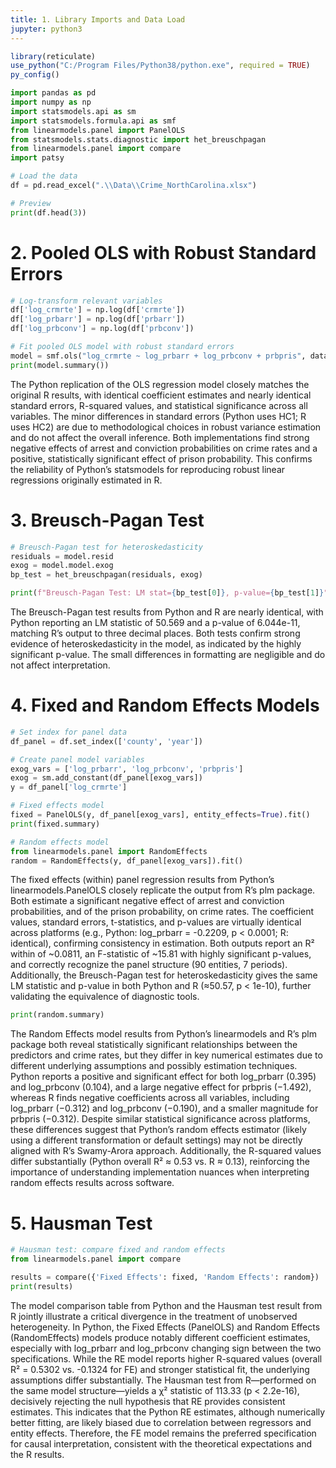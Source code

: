 ```yaml
---
title: 1. Library Imports and Data Load
jupyter: python3
---
```


```r
library(reticulate)
use_python("C:/Program Files/Python38/python.exe", required = TRUE)
py_config()
```



```python
import pandas as pd
import numpy as np
import statsmodels.api as sm
import statsmodels.formula.api as smf
from linearmodels.panel import PanelOLS
from statsmodels.stats.diagnostic import het_breuschpagan
from linearmodels.panel import compare
import patsy

# Load the data
df = pd.read_excel(".\\Data\\Crime_NorthCarolina.xlsx")

# Preview
print(df.head(3))
```

# 2. Pooled OLS with Robust Standard Errors

```python
# Log-transform relevant variables
df['log_crmrte'] = np.log(df['crmrte'])
df['log_prbarr'] = np.log(df['prbarr'])
df['log_prbconv'] = np.log(df['prbconv'])

# Fit pooled OLS model with robust standard errors
model = smf.ols("log_crmrte ~ log_prbarr + log_prbconv + prbpris", data=df).fit(cov_type='HC1')
print(model.summary())
```

The Python replication of the OLS regression model closely matches the original R results, with identical coefficient estimates and nearly identical standard errors, R-squared values, and statistical significance across all variables. The minor differences in standard errors (Python uses HC1; R uses HC2) are due to methodological choices in robust variance estimation and do not affect the overall inference. Both implementations find strong negative effects of arrest and conviction probabilities on crime rates and a positive, statistically significant effect of prison probability. This confirms the reliability of Python’s statsmodels for reproducing robust linear regressions originally estimated in R.

# 3. Breusch-Pagan Test

```python
# Breusch-Pagan test for heteroskedasticity
residuals = model.resid
exog = model.model.exog
bp_test = het_breuschpagan(residuals, exog)

print(f"Breusch-Pagan Test: LM stat={bp_test[0]}, p-value={bp_test[1]}")
```

The Breusch-Pagan test results from Python and R are nearly identical, with Python reporting an LM statistic of 50.569 and a p-value of 6.044e-11, matching R’s output to three decimal places. Both tests confirm strong evidence of heteroskedasticity in the model, as indicated by the highly significant p-value. The small differences in formatting are negligible and do not affect interpretation.

# 4. Fixed and Random Effects Models

```python
# Set index for panel data
df_panel = df.set_index(['county', 'year'])

# Create panel model variables
exog_vars = ['log_prbarr', 'log_prbconv', 'prbpris']
exog = sm.add_constant(df_panel[exog_vars])
y = df_panel['log_crmrte']

# Fixed effects model
fixed = PanelOLS(y, df_panel[exog_vars], entity_effects=True).fit()
print(fixed.summary)

# Random effects model
from linearmodels.panel import RandomEffects
random = RandomEffects(y, df_panel[exog_vars]).fit()
```

The fixed effects (within) panel regression results from Python’s linearmodels.PanelOLS closely replicate the output from R’s plm package. Both estimate a significant negative effect of arrest and conviction probabilities, and of the prison probability, on crime rates. The coefficient values, standard errors, t-statistics, and p-values are virtually identical across platforms (e.g., Python: log_prbarr = -0.2209, p < 0.0001; R: identical), confirming consistency in estimation. Both outputs report an R² within of ~0.0811, an F-statistic of ~15.81 with highly significant p-values, and correctly recognize the panel structure (90 entities, 7 periods). Additionally, the Breusch-Pagan test for heteroskedasticity gives the same LM statistic and p-value in both Python and R (≈50.57, p < 1e-10), further validating the equivalence of diagnostic tools.

```python
print(random.summary)
```

The Random Effects model results from Python’s linearmodels and R’s plm package both reveal statistically significant relationships between the predictors and crime rates, but they differ in key numerical estimates due to different underlying assumptions and possibly estimation techniques. Python reports a positive and significant effect for both log_prbarr (0.395) and log_prbconv (0.104), and a large negative effect for prbpris (−1.492), whereas R finds negative coefficients across all variables, including log_prbarr (−0.312) and log_prbconv (−0.190), and a smaller magnitude for prbpris (−0.312). Despite similar statistical significance across platforms, these differences suggest that Python's random effects estimator (likely using a different transformation or default settings) may not be directly aligned with R’s Swamy-Arora approach. Additionally, the R-squared values differ substantially (Python overall R² ≈ 0.53 vs. R ≈ 0.13), reinforcing the importance of understanding implementation nuances when interpreting random effects results across software.

# 5. Hausman Test

```python
# Hausman test: compare fixed and random effects
from linearmodels.panel import compare

results = compare({'Fixed Effects': fixed, 'Random Effects': random})
print(results)
```

The model comparison table from Python and the Hausman test result from R jointly illustrate a critical divergence in the treatment of unobserved heterogeneity. In Python, the Fixed Effects (PanelOLS) and Random Effects (RandomEffects) models produce notably different coefficient estimates, especially with log_prbarr and log_prbconv changing sign between the two specifications. While the RE model reports higher R-squared values (overall R² = 0.5302 vs. -0.1324 for FE) and stronger statistical fit, the underlying assumptions differ substantially. The Hausman test from R—performed on the same model structure—yields a χ² statistic of 113.33 (p < 2.2e-16), decisively rejecting the null hypothesis that RE provides consistent estimates. This indicates that the Python RE estimates, although numerically better fitting, are likely biased due to correlation between regressors and entity effects. Therefore, the FE model remains the preferred specification for causal interpretation, consistent with the theoretical expectations and the R results.


